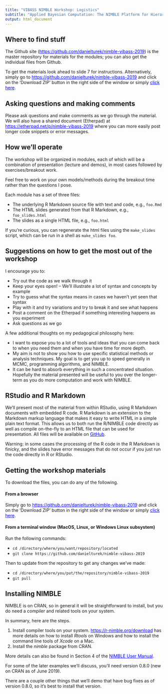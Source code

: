 ```yaml
---
title: "VIBASS NIMBLE Workshop: Logistics"
subtitle: "Applied Bayesian Computation: The NIMBLE Platform for Hierarchical Modeling and MCMC"
output: html_document
---
```


## Where to find stuff

The Github site (<a href="https://github.com/danielturek/nimble-vibass-2019" target="_blank" style="color: blue">https://github.com/danielturek/nimble-vibass-2019</a>) is the master repository for materials for the modules; you can also get the individual files from Github. 

To get the materials look ahead to slide 7 for instructions. Alternatively, simply go to <a href="https://github.com/danielturek/nimble-vibass-2019" target="_blank" style="color: blue">https://github.com/danielturek/nimble-vibass-2019</a> and click on the 'Download ZIP' button in the right side of the window or simply <a href="https://github.com/danielturek/nimble-vibass-2019/archive/master.zip" target="_blank" style="color: blue">click here</a>.

## Asking questions and making comments

Please ask questions and make comments as we go through the material. We will also have a shared document (Etherpad) at <a href="https://etherpad.net/p/nimble-vibass-2019" target="_blank" style="color: blue">https://etherpad.net/p/nimble-vibass-2019</a> where you can more easily post longer code snippets or error messages.

## How we'll operate

The workshop will be organized in modules, each of which will be a combination of presentation (lecture and demos), in most cases followed by exercises/breakout work.

Feel free to work on your own models/methods during the breakout time rather than the questions I pose.

Each module has a set of three files:

 - The underlying R Markdown source file with text and code, e.g., `foo.Rmd`
 - The HTML slides generated from that R Markdown, e.g., `foo_slides.html`
 - The slides as a single HTML file, e.g., `foo.html`

If you're curious, you can regenerate the html files using the `make_slides` script, which can be run in a shell as `make_slides foo`.

## Suggestions on how to get the most out of the workshop

I encourage you to:

- Try out the code as we walk through it
- Keep your eyes open! -- We'll illustrate a lot of syntax and concepts by example
- Try to guess what the syntax means in cases we haven't yet seen that syntax
- Play with it and try variations and try to break it and see what happens
- Post a comment on the Etherpad if something interesting happens as you experiment
- Ask questions as we go


A few additional thoughts on my pedagogical philosophy here:

- I want to expose you to a lot of tools and ideas that you can come back to when you need them and when you have time for more depth.
- My aim is not to show you how to use specific statistical methods or analysis techniques. My goal is to get you up to speed generally in MCMC, programming algorithms, and NIMBLE.
- It can be hard to absorb everything in such a concentrated situation. Hopefully the material presented will be useful to you over the longer-term as you do more computation and work with NIMBLE.

## RStudio and R Markdown

We'll present most of the material from within RStudio, using R Markdown documents with embedded R code. R Markdown is an extension to the Markdown markup language that makes it easy to write HTML in a simple plain text format.  This allows us to both run the R/NIMBLE code directly as well as compile on-the-fly to an HTML file that can be used for presentation. All files will be available on <a href="https://github.com/danielturek/nimble-vibass-2019" target="_blank" style="color: blue">GitHub</a>.

Warning: in some cases the processing of the R code in the R Markdown is finicky, and the slides have error messages that do not occur if you just run the code directly in R or RStudio. 

## Getting the workshop materials

To download the files, you can do any of the following. 

#### From a browser

Simply go to <a href="https://github.com/danielturek/nimble-vibass-2019" target="_blank" style="color: blue">https://github.com/danielturek/nimble-vibass-2019</a> and click on the 'Download ZIP' button in the right side of the window or simply <a href="https://github.com/danielturek/nimble-vibass-2019/archive/master.zip" target="_blank" style="color: blue">click here</a>.

<!--
#### Within RStudio

Within RStudio go to File->New Project->Version Control->Git and enter:

- "Repository URL": https://github.com/danielturek/nimble-vibass-2019
- "Project Directory Name": nimble-vibass-2019 (or something else of your choosing)
- "Directory": ~/Desktop (or somewhere of your choosing)

Then to update from the repository to get any changes we've made, you can select (from within RStudio):
Tools->Version Control->Pull Branches

or from the Environment/History/Git window, click on the Git tab and then on the blue down arrow.

Be warned that you probably do not want to make your own notes or changes to the files we are providing. Because if you do, and you then do a "Git Pull" to update the materials, you'll have to deal with the conflict between your local version and our version. You probably will want to make a personal copy of such files in another directory or by making copies of files with new names.
-->

#### From a terminal window (MacOS, Linux, or Windows Linux subsystem)

Run the following commands:

- `cd /directory/where/you/want/repository/located`
- `git clone https://github.com/danielturek/nimble-vibass-2019`

Then to update from the repository to get any changes we've made:

- `cd /directory/where/you/put/the/repository/nimble-vibass-2019`
- `git pull`

## Installing NIMBLE

NIMBLE is on CRAN, so in general it will be straightforward to install, but you do need a compiler and related tools on your system.  

In summary, here are the steps.

1. Install compiler tools on your system. <a href="https://r-nimble.org/download" target="_blank" style="color: blue">https://r-nimble.org/download</a> has more details on how to install *Rtools* on Windows and how to install the
command line tools of *Xcode* on a Mac.
2. Install the *nimble* package from CRAN. 

More details can also be found in Section 4 of the <a href="http://r-nimble.org/manuals/NimbleUserManual.pdf" target="_blank" style="color: blue">NIMBLE User Manual</a>.

For some of the later examples we'll discuss, you'll need version 0.8.0 (new on CRAN as of June 2019).

There are a couple other things that we'll demo that have bug fixes as of version 0.8.0, so it's best to install that version.

\  

\  

\  

\  

\  

\  

\  

\  

\  

\  

\  

\  

\  

\  

\  

